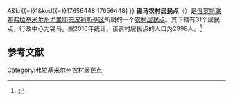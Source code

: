 {{Infobox Settlement
| official_name = 锡马农村居民点
| native_name = Симское сельское поселение
| pushpin_map = European Russia
| map_caption = 在[[俄羅斯|俄羅斯]][[歐洲俄羅斯|歐洲部分]]的位置
| settlement_type = [[农村居民点|农村居民点]]
| subdivision_type = [[国家|国家]]
| subdivision_type1 = [[州_(俄罗斯)|州]]
| subdivision_type2 = [[区_(苏联)|区]]
| subdivision_name = {{RUS}}
| subdivision_name1 = [[弗拉基米尔州|弗拉基米尔州]]
| subdivision_name2 = [[尤里耶夫波利斯基区|尤里耶夫波利斯基区]]
| seat_type = 行政中心
| seat = 锡马
| population_as_of=2016
| population_footnotes = <ref name=stat />
| population_total = 2998
| coordinates_display = inline,title
| latd = 56.6861111111111 | latm =  | lats =  | latNS = N
| longd = 39.5527777777778 | longm =  | longs =  | longEW = E
| timezone = [[莫斯科时间|MSK]]
| utc_offset = +3
| blank_name = [[俄罗斯市政土地区划代码|OKTMO编码]]
| blank_info = [http://classif.spb.ru/classificators/view/tma.php?st{{=}}A&kr{{=}}1&kod{{=}}17656448 17656448]
}}
'''锡马农村居民点'''（{{lang-ru|Симское сельское поселение}}）是[[俄罗斯联邦|俄罗斯联邦]][[弗拉基米尔州|弗拉基米尔州]][[尤里耶夫波利斯基区|尤里耶夫波利斯基区]]所属的一个[[农村居民点|农村居民点]]。其下辖有31个居民点，行政中心为锡马。据2016年统计，该农村居民点的人口为2998人。<ref name=stat>{{cite web | url = http://www.gks.ru/free_doc/doc_2016/bul_dr/mun_obr2016.rar | title = Численность населения Российской Федерации по муниципальным образованиям на 1 января 2016 года | language = ru | accessdate = 2016-12-18 | archive-date = 2019-05-13 | archive-url = https://web.archive.org/web/20190513150350/http://www.gks.ru/free_doc/doc_2016/bul_dr/mun_obr2016.rar | dead-url = no }}</ref>

== 参考文献 ==
{{reflist}}

{{Russia-stub}}

[[Category:弗拉基米尔州农村居民点|Category:弗拉基米尔州农村居民点]]